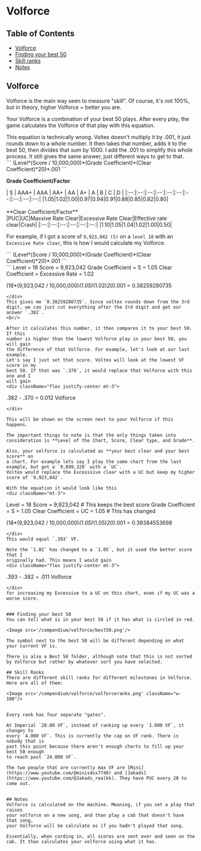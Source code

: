 
# Volforce

## Table of Contents
- [Volforce](#volforce)
- [Finding your best 50](#finding-you-best-50)
- [Skill ranks](#skill-ranks)
- [Notes](#notes)

## Volforce
Volforce is the main way seen to measure "skill". Of course, it's not 100%, but in theory, higher Volforce = better you are. 

Your Volforce is a combination of your best 50 plays. After every play, the game calculates the Volforce of that play with this equation.

<Callout>
This equation is technically wrong. Voltex doesn't multiply it by .001, it just rounds down to a whole number. It then takes that number, adds it to the best 50, then divides that sum by 1000. I add the .001 to simplify this whole process. It still gives the same answer, just different ways to get to that.
</Callout>
<br/>
<div className="text-center">
 ```
(Level*(Score / 10,000,000)*(Grade Coefficient)*(Clear Coefficient)*20)*.001
```

 **Grade Coefficient/Factor**
</div>

<div className="flex justify-center mt-2">
| S | AAA+ | AAA | AA+ | AA | A+ | A | B | C | D |
|:--:|:--:|:--:|:--:|:--:|:--:|:--:|:--:|:--:|:--:|
|1.05|1.02|1.00|0.97|0.94|0.91|0.88|0.85|0.82|0.80|
</div>

<br/>
<div className="text-center">
  **Clear Coefficient/Factor**
</div>

<div className="flex justify-center mt-2">
|PUC|UC|Maxxive Rate Clear|Excessive Rate Clear|Effective rate clear|Crash|
|:--:|:--:|:--:|:--:|:--:|:--:|
|1.10|1.05|1.04|1.02|1.00|0.50|
</div>

For example, if I got a score of `9,923,042 (S)` on a `level 18` with an `Excessive Rate clear`, this is how I would calculate my Volforce.
<div className="text-center mt-3">
 ```
(Level*(Score / 10,000,000)*(Grade Coefficient)*(Clear Coefficient)*20)*.001
```
</div>
<div className="mt-3">
```
Level             = 18
Score             = 9,923,042
Grade Coefficient = S = 1.05
Clear Coefficient = Excessive Rate = 1.02
 
  (18*(9,923,042 / 10,000,000)*(1.05)*(1.02)*20)*.001 
                  = 0.38259280735

```
</div>
This gives me `0.38259280735`. Since voltex rounds down from the 3rd digit, we can just cut everything after the 3rd digit and get our answer `.382`.
<br/>

After it calculates this number, it then compares it to your best 50. If this
number is higher than the lowest Volforce play in your best 50, you will gain
the difference of that Volforce. For example, let's look at our last example.
Let's say I just set that score. Voltex will look at the lowest VF score in my
best 50. If that was `.370`, it would replace that Volforce with this one and I
will gain 
<div className="flex justify-center mt-3">
```
.382 - .370 = 0.012 Volforce 
```
</div>

This will be shown on the screen next to your Volforce if this happens.

The important things to note is that the only things taken into consideration is **Level of the Chart, Score, Clear type, and Grade**.

Also, your volforce is calculated as **your best clear and your best score** on
a chart. For example lets say I play the same chart from the last example, but got a `9,899,320` with a `UC`.
Voltex would replace the Excesssive clear with a UC but keep my higher score of `9,923,042`.

With the equation it would look like this
<div className="mt-3">
```
Level             = 18
Score             = 9,923,042 # This keeps the best score
Grade Coefficient = S = 1.05
Clear Coefficient = UC = 1.05 # This has changed 
 
  (18*(9,923,042 / 10,000,000)*(1.05)*(1.05)*20)*.001 
                  = 0.39384553698

```
</div>
This would equal `.393` VF.

Note the `1.02` has changed to a `1.05`, but it used the better score that I
originally had. This means I would gain 
<div className="flex justify-center mt-3">
```
.393 - .382  = .011 Volforce
```
</div>
for increasing my Excessive to a UC on this chart, even if my UC was a worse score.


### Finding your best 50
You can tell what is in your best 50 if it has what is circled in red.

<Image src='/compendium/volforce/best50.png'/>

The symbol next to the best 50 will be different depending on what your current VF is.

There is also a Best 50 folder, although note that this is not sorted by Volforce but rather by whatever sort you have selected.

## Skill Ranks
There are different skill ranks for different milestones in Volforce. Here are all of them:

<Image src='/compendium/volforce/volforceranks.png' className="w-100"/>


Every rank has four separate "gates".

At Imperial `20.00 VF`, instead of ranking up every `1.000 VF`, it changes to
every `4.000 VF`. This is currently the cap on VF rank. There is nobody that is
past this point because there aren't enough charts to fill up your best 50 enough
to reach past `24.000 VF`.

The two people that are currently max VF are [Mini](https://www.youtube.com/@minisdvx7740) and [Jakads](https://www.youtube.com/@Jakads_realkk). They have PUC every 20 to come out. 


## Notes
Volforce is calculated on the machine. Meaning, if you set a play that raises
your volforce on a new song, and than play a cab that doesn't have that song,
your Volforce will be calculate as if you hadn't played that song.

Essentially, when carding in, all scores are sent over and seen on the cab. It than calculates your volforce using what it has.



